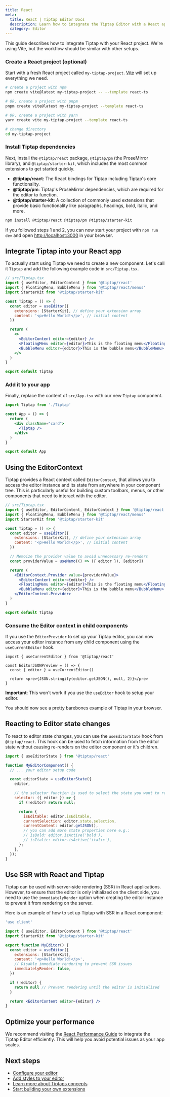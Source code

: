 ```yaml
---
title: React
meta:
  title: React | Tiptap Editor Docs
  description: Learn how to integrate the Tiptap Editor with a React app and develop your custom editor experience.
  category: Editor
---
```



This guide describes how to integrate Tiptap with your React project. We're using Vite, but the workflow should be similar with other setups.

<CodeDemo path="/Examples/Default" />

### Create a React project (optional)

Start with a fresh React project called `my-tiptap-project`. [Vite](https://vitejs.dev/guide/) will set up everything we need.

```bash
# create a project with npm
npm create vite@latest my-tiptap-project -- --template react-ts

# OR, create a project with pnpm
pnpm create vite@latest my-tiptap-project --template react-ts

# OR, create a project with yarn
yarn create vite my-tiptap-project --template react-ts

# change directory
cd my-tiptap-project
```

### Install Tiptap dependencies

Next, install the `@tiptap/react` package, `@tiptap/pm` (the ProseMirror library), and `@tiptap/starter-kit`, which includes the most common extensions to get started quickly.

- **@tiptap/react**: The React bindings for Tiptap including Tiptap's core functionality.
- **@tiptap/pm**: Tiptap's ProseMirror dependencies, which are required for the editor to function.
- **@tiptap/starter-kit**: A collection of commonly used extensions that provide basic functionality like paragraphs, headings, bold, italic, and more.

```bash
npm install @tiptap/react @tiptap/pm @tiptap/starter-kit
```

If you followed steps 1 and 2, you can now start your project with `npm run dev` and open [http://localhost:3000](http://localhost:3000) in your browser.

## Integrate Tiptap into your React app

To actually start using Tiptap we need to create a new component. Let's call it `Tiptap` and add the following example code in `src/Tiptap.tsx`.

```jsx
// src/Tiptap.tsx
import { useEditor, EditorContent } from '@tiptap/react'
import { FloatingMenu, BubbleMenu } from '@tiptap/react/menus'
import StarterKit from '@tiptap/starter-kit'

const Tiptap = () => {
  const editor = useEditor({
    extensions: [StarterKit], // define your extension array
    content: '<p>Hello World!</p>', // initial content
  })

  return (
    <>
      <EditorContent editor={editor} />
      <FloatingMenu editor={editor}>This is the floating menu</FloatingMenu>
      <BubbleMenu editor={editor}>This is the bubble menu</BubbleMenu>
    </>
  )
}

export default Tiptap
```

### Add it to your app

Finally, replace the content of `src/App.tsx` with our new `Tiptap` component.

```jsx
import Tiptap from './Tiptap'

const App = () => {
  return (
    <div className="card">
      <Tiptap />
    </div>
  )
}

export default App
```

## Using the EditorContext

Tiptap provides a React context called `EditorContext`, that allows you to access the editor instance and its state from anywhere in your component tree. This is particularly useful for building custom toolbars, menus, or other components that need to interact with the editor.

```jsx
// src/Tiptap.tsx
import { useEditor, EditorContent, EditorContext } from '@tiptap/react'
import { FloatingMenu, BubbleMenu } from '@tiptap/react/menus'
import StarterKit from '@tiptap/starter-kit'

const Tiptap = () => {
  const editor = useEditor({
    extensions: [StarterKit], // define your extension array
    content: '<p>Hello World!</p>', // initial content
  })

  // Memoize the provider value to avoid unnecessary re-renders
  const providerValue = useMemo(() => ({ editor }), [editor])

  return (
    <EditorContext.Provider value={providerValue}>
      <EditorContent editor={editor} />
      <FloatingMenu editor={editor}>This is the floating menu</FloatingMenu>
      <BubbleMenu editor={editor}>This is the bubble menu</BubbleMenu>
    </EditorContext.Provider>
  )
}

export default Tiptap
```

### Consume the Editor context in child components

If you use the `EditorProvider` to set up your Tiptap editor, you can now access your editor instance from any child component using the `useCurrentEditor` hook.

```tsx
import { useCurrentEditor } from '@tiptap/react'

const EditorJSONPreview = () => {
  const { editor } = useCurrentEditor()

  return <pre>{JSON.stringify(editor.getJSON(), null, 2)}</pre>
}
```

**Important**: This won't work if you use the `useEditor` hook to setup your editor.

You should now see a pretty barebones example of Tiptap in your browser.

## Reacting to Editor state changes

To react to editor state changes, you can use the `useEditorState` hook from `@tiptap/react`. This hook can be used to fetch information from the editor state without causing re-renders on the editor component or it's children.

```jsx
import { useEditorState } from '@tiptap/react'

function MyEditorComponent() {
  // ... your editor setup code

  const editorState = useEditorState({
    editor,

    // the selector function is used to select the state you want to react to
    selector: ({ editor }) => {
      if (!editor) return null;

      return {
        isEditable: editor.isEditable,
        currentSelection: editor.state.selection,
        currentContent: editor.getJSON(),
        // you can add more state properties here e.g.:
        // isBold: editor.isActive('bold'),
        // isItalic: editor.isActive('italic'),
      };
    },
  });
}
```

## Use SSR with React and Tiptap

Tiptap can be used with server-side rendering (SSR) in React applications. However, to ensure that the editor is only initialized on the client side, you need to use the `immediatelyRender` option
when creating the editor instance to prevent it from rendering on the server.

Here is an example of how to set up Tiptap with SSR in a React component:

```jsx
'use client'

import { useEditor, EditorContent } from '@tiptap/react'
import StarterKit from '@tiptap/starter-kit'

export function MyEditor() {
  const editor = useEditor({
    extensions: [StarterKit],
    content: '<p>Hello World!</p>',
    // Disable immediate rendering to prevent SSR issues
    immediatelyRender: false,
  })

  if (!editor) {
    return null // Prevent rendering until the editor is initialized
  }

  return <EditorContent editor={editor} />
}
```

## Optimize your performance

We recommend visiting the [React Performance Guide](/guides/performance) to integrate the Tiptap Editor efficiently. This will help you avoid potential issues as your app scales.

## Next steps

- [Configure your editor](/editor/getting-started/configure)
- [Add styles to your editor](/editor/getting-started/style-editor)
- [Learn more about Tiptaps concepts](/editor/core-concepts/introduction)
- [Start building your own extensions](/editor/extensions/custom-extensions)